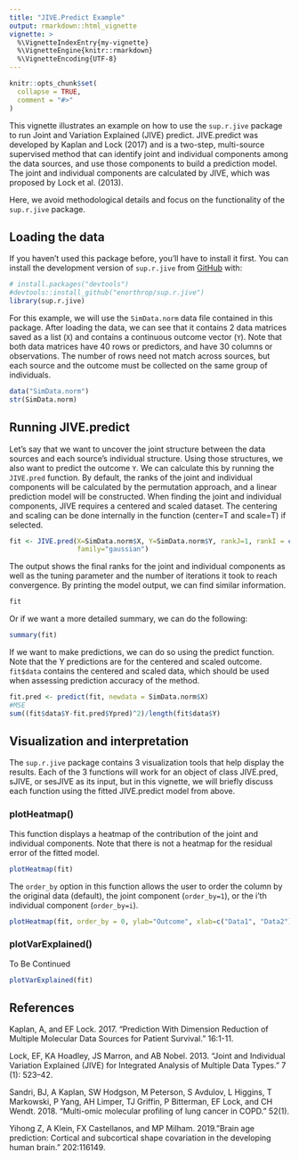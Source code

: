 ```yaml
---
title: "JIVE.Predict Example"
output: rmarkdown::html_vignette
vignette: >
  %\VignetteIndexEntry{my-vignette}
  %\VignetteEngine{knitr::rmarkdown}
  %\VignetteEncoding{UTF-8}
---
```


```r
knitr::opts_chunk$set(
  collapse = TRUE,
  comment = "#>"
)
```

This vignette illustrates an example on how to use the `sup.r.jive` package to run Joint and Variation Explained (JIVE) predict. JIVE.predict was developed by Kaplan and Lock (2017) and is a two-step, multi-source supervised method that can identify joint and individual components among the data sources, and use those components to build a prediction model. The joint and individual components are calculated by JIVE, which was proposed by Lock et al. (2013). 

Here, we avoid methodological details and focus on the functionality of the `sup.r.jive` package.

## Loading the data

If you haven't used this package before, you'll have to install it first. You can install the development version of `sup.r.jive` from [GitHub](https://github.com/) with:

```r
# install.packages("devtools")
#devtools::install_github("enorthrop/sup.r.jive")
library(sup.r.jive)
```


For this example, we will use the `SimData.norm` data file contained in this package. After loading the data, we can see that it contains 2 data matrices saved as a list (`X`) and contains a continuous outcome vector (`Y`). Note that both data matrices have 40 rows or predictors, and have 30 columns or observations. The number of rows need not match across sources, but each source and the outcome must be collected on the same group of individuals.

```r
data("SimData.norm")
str(SimData.norm)

```

## Running JIVE.predict

Let's say that we want to uncover the joint structure between the data sources and each source's individual structure. Using those structures, we also want to predict the outcome `Y`. We can calculate this by running the `JIVE.pred` function. By default, the ranks of the joint and individual components will be calculated by the permutation approach, and a linear prediction model will be constructed. When finding the joint and individual components, JIVE requires a centered and scaled dataset. The centering and scaling can be done internally in the function (center=T and scale=T) if selected.


```r
fit <- JIVE.pred(X=SimData.norm$X, Y=SimData.norm$Y, rankJ=1, rankI = c(1,1),
                 family="gaussian")

```

The output shows the final ranks for the joint and individual components as well as the tuning parameter and the number of iterations it took to reach convergence. By printing the model output, we can find similar information.

```r
fit
```
Or if we want a more detailed summary, we can do the following:

```r
summary(fit)
```

If we want to make predictions, we can do so using the predict function. Note that the Y predictions are for the centered and scaled outcome. `fit$data` contains the centered and scaled data, which should be used when assessing prediction accuracy of the method.


```r

fit.pred <- predict(fit, newdata = SimData.norm$X)
#MSE
sum((fit$data$Y-fit.pred$Ypred)^2)/length(fit$data$Y)
```


## Visualization and interpretation

The `sup.r.jive` package contains 3 visualization tools that help display the results. Each of the 3 functions will work for an object of class JIVE.pred, sJIVE, or sesJIVE as its input, but in this vignette, we will briefly discuss each function using the fitted JIVE.predict model from above.

### plotHeatmap()

This function displays a heatmap of the contribution of the joint and individual components. Note that there is not a heatmap for the residual error of the fitted model. 

```r
plotHeatmap(fit) 
```

The `order_by` option in this function allows the user to order the column by the original data (default), the joint component (`order_by=1`), or the i'th individual component (`order_by=i`).

```r
plotHeatmap(fit, order_by = 0, ylab="Outcome", xlab=c("Data1", "Data2"))
```

### plotVarExplained()

To Be Continued

```r
plotVarExplained(fit)

```

## References

Kaplan, A, and EF Lock. 2017. "Prediction With Dimension Reduction of Multiple Molecular Data Sources for Patient  Survival." \textit{Cancer Informatics} 16:1-11.

Lock, EF, KA Hoadley, JS Marron, and AB Nobel. 2013. “Joint and Individual Variation Explained (JIVE) for Integrated Analysis of Multiple Data Types.” \textit{The Annals of Applied Statistics} 7 (1): 523–42.

Sandri, BJ, A Kaplan, SW Hodgson, M Peterson, S Avdulov, L Higgins, T Markowski, P Yang, AH Limper, TJ Griffin, P Bitterman, EF Lock, and CH Wendt. 2018. "Multi-omic molecular profiling of lung cancer in COPD." \textit{The European Respiratory Journal} 52(1).

Yihong Z, A Klein, FX Castellanos, and MP Milham. 2019."Brain age prediction: Cortical and subcortical shape covariation in the developing human brain." \textit{NeuroImage} 202:116149.






